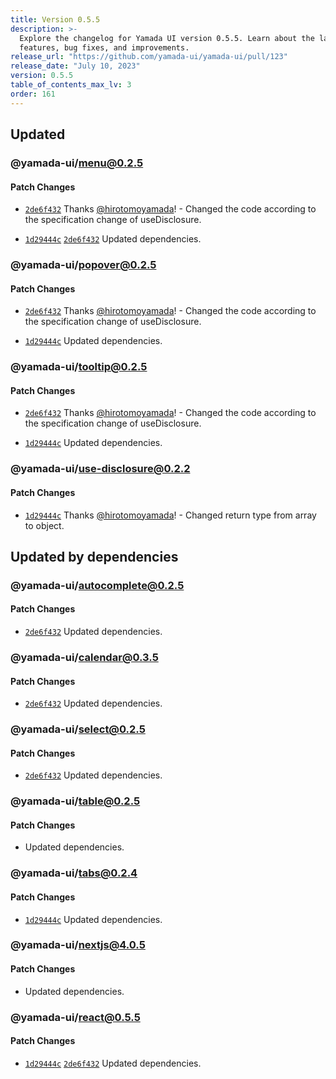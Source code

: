 ```yaml
---
title: Version 0.5.5
description: >-
  Explore the changelog for Yamada UI version 0.5.5. Learn about the latest
  features, bug fixes, and improvements.
release_url: "https://github.com/yamada-ui/yamada-ui/pull/123"
release_date: "July 10, 2023"
version: 0.5.5
table_of_contents_max_lv: 3
order: 161
---
```


## Updated

### @yamada-ui/menu@0.2.5

#### Patch Changes

- [`2de6f432`](https://github.com/hirotomoyamada/yamada-ui/commit/2de6f432cce23f5420e6e56f89768b9c6b07a8f3) Thanks [@hirotomoyamada](https://github.com/hirotomoyamada)! - Changed the code according to the specification change of useDisclosure.

- [`1d29444c`](https://github.com/hirotomoyamada/yamada-ui/commit/1d29444cce34f3ba3bd5bbe8ff17a9b15e183a87) [`2de6f432`](https://github.com/hirotomoyamada/yamada-ui/commit/2de6f432cce23f5420e6e56f89768b9c6b07a8f3) Updated dependencies.

### @yamada-ui/popover@0.2.5

#### Patch Changes

- [`2de6f432`](https://github.com/hirotomoyamada/yamada-ui/commit/2de6f432cce23f5420e6e56f89768b9c6b07a8f3) Thanks [@hirotomoyamada](https://github.com/hirotomoyamada)! - Changed the code according to the specification change of useDisclosure.

- [`1d29444c`](https://github.com/hirotomoyamada/yamada-ui/commit/1d29444cce34f3ba3bd5bbe8ff17a9b15e183a87) Updated dependencies.

### @yamada-ui/tooltip@0.2.5

#### Patch Changes

- [`2de6f432`](https://github.com/hirotomoyamada/yamada-ui/commit/2de6f432cce23f5420e6e56f89768b9c6b07a8f3) Thanks [@hirotomoyamada](https://github.com/hirotomoyamada)! - Changed the code according to the specification change of useDisclosure.

- [`1d29444c`](https://github.com/hirotomoyamada/yamada-ui/commit/1d29444cce34f3ba3bd5bbe8ff17a9b15e183a87) Updated dependencies.

### @yamada-ui/use-disclosure@0.2.2

#### Patch Changes

- [`1d29444c`](https://github.com/hirotomoyamada/yamada-ui/commit/1d29444cce34f3ba3bd5bbe8ff17a9b15e183a87) Thanks [@hirotomoyamada](https://github.com/hirotomoyamada)! - Changed return type from array to object.

## Updated by dependencies

### @yamada-ui/autocomplete@0.2.5

#### Patch Changes

- [`2de6f432`](https://github.com/hirotomoyamada/yamada-ui/commit/2de6f432cce23f5420e6e56f89768b9c6b07a8f3) Updated dependencies.

### @yamada-ui/calendar@0.3.5

#### Patch Changes

- [`2de6f432`](https://github.com/hirotomoyamada/yamada-ui/commit/2de6f432cce23f5420e6e56f89768b9c6b07a8f3) Updated dependencies.

### @yamada-ui/select@0.2.5

#### Patch Changes

- [`2de6f432`](https://github.com/hirotomoyamada/yamada-ui/commit/2de6f432cce23f5420e6e56f89768b9c6b07a8f3) Updated dependencies.

### @yamada-ui/table@0.2.5

#### Patch Changes

- Updated dependencies.

### @yamada-ui/tabs@0.2.4

#### Patch Changes

- [`1d29444c`](https://github.com/hirotomoyamada/yamada-ui/commit/1d29444cce34f3ba3bd5bbe8ff17a9b15e183a87) Updated dependencies.

### @yamada-ui/nextjs@4.0.5

#### Patch Changes

- Updated dependencies.

### @yamada-ui/react@0.5.5

#### Patch Changes

- [`1d29444c`](https://github.com/hirotomoyamada/yamada-ui/commit/1d29444cce34f3ba3bd5bbe8ff17a9b15e183a87) [`2de6f432`](https://github.com/hirotomoyamada/yamada-ui/commit/2de6f432cce23f5420e6e56f89768b9c6b07a8f3) Updated dependencies.
